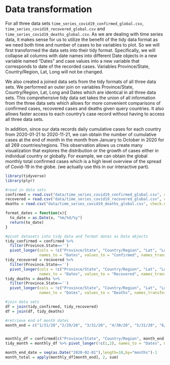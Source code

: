 # Data transformation

For all three data sets `time_series_covid19_confirmed_global.csv`, `time_series_covid19_recovered_global.csv` and `time_series_covid19_deaths_global.csv`. As we are dealing with time series data, it makes sense for us to utilize the benefit of the tidy data format as we need both time and number of cases to be variables to plot. So we will first transformed the data sets into their tidy format. Specifically, we will collapse all columns with date names into different Date objects in a new variable named "Dates" and case values into a new variable that corresponds to date of the recorded cases. Variables Province/State, Country/Region, Lat, Long will not be changed. 

We also created a joined data sets from the tidy formats of all three data sets. We performed an outer join on variables Province/State, Country/Region, Lat, Long and Dates which are identical in all three data sets. This comprehensive tidy data set takes the union of all information from the three data sets which allows for more convenient comparisons of confirmed cases, recovered cases and deaths given query countries. It also allows faster access to each country's case record without having to access all three data sets. 

In addition, since our data records daily cumulative cases for each country from 2020-01-21 to 2020-11-21, we can obtain the number of cumulative cases at the end of month in the month from January to October in 2020 for all 269 countries/regions. This observation allows us create many visualization that explores the distribution or the growth of cases either in individual country or globally. For example, we can obtain the global monthly total confirmed cases which is a high level overview of the spread of Covid-19 in the globe. (we actually use this in our interactive part). 

```r
library(tidyverse)
library(plyr)

#read in data sets 
confirmed = read.csv("data/time_series_covid19_confirmed_global.csv", check.names = FALSE)
recovered = read.csv("data/time_series_covid19_recovered_global.csv", check.names = FALSE)
deaths = read.csv("data/time_series_covid19_deaths_global.csv", check.names = FALSE)

format_dates = function(x){
  to_date = as.Date(x, "%m/%d/%y")
  return(to_date)
}

#pivot datasets into tidy data and format dates as Data objects
tidy_confirmed = confirmed %>% 
  filter(Province.State=='')
  pivot_longer(cols = !c("Province/State", "Country/Region", "Lat", "Long"), 
               names_to = "Dates", values_to = "Confirmed", names_transform = list(Date = format_dates))
tidy_recovered = recovered %>% 
  filter(Province.State=='')
  pivot_longer(cols = !c("Province/State", "Country/Region", "Lat", "Long"), 
               names_to = "Dates", values_to = "Recovered", names_transform = list(Date = format_dates))
tidy_deaths = deaths %>% 
  filter(Province.State=='')
  pivot_longer(cols = !c("Province/State", "Country/Region", "Lat", "Long"), 
               names_to = "Dates", values_to = "Deaths", names_transform = list(Date = format_dates))

#join data sets
df = join(tidy_confirmed, tidy_recovered)
df = join(df, tidy_deaths)
```

```r
#retrieve end of month dates
month_end = c("1/31/20","2/29/20", "3/31/20", "4/30/20", "5/31/20", "6/30/20", "7/31/20", "8/31/20", "9/30/20", "10/31/20")


monthly_df = confirmed[c("Province/State", "Country/Region", month_end)]
tidy_month = monthly_df %>% pivot_longer(!c(1,2), names_to = "Dates", names_transform = list(Date = format_dates), values_to = "Cases")

month_end_date = seq(as.Date("2020-02-01"),length=10,by="months")-1
month_total = apply(monthly_df[month_end], 2, sum)
```


